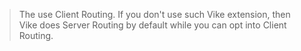 
> The <VikeExtensionUiFramework /> use Client Routing. If you don't use such Vike extension, then Vike does Server Routing by default while you can <Link href="/clientRouting">opt into Client Routing</Link>.
